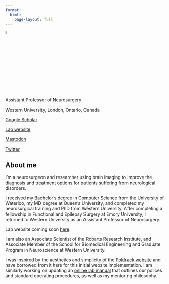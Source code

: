 ```yaml
---
format:
  html:
    page-layout: full
---
```



:::: {.grid}

::: {.g-col-4}
![](images/jclau-github-avatar.png){.roundedimg .absolute height=5%}

<div class='centered'>

Assistant Professor of Neurosurgery

Western University, London, Ontario, Canada

[Google Scholar](https://scholar.google.com/citations?user=69lqJ4AAAAAJ&hl)

[Lab website](Coming Soon)

<a rel="me" href="https://mstdn.ca/@jclauneuro">Mastodon</a>

<a rel="me" href="https://twitter.com/@jclauneuro">Twitter</a>

</div>

:::

::: {.g-col-8}
## About me

I'm a neurosurgeon and researcher using brain imaging to improve the diagnosis and treatment options for patients suffering from neurological disorders.

I received my Bachelor's degree in Computer Science from the University of Waterloo, my MD degree at Queen's University, and completed my neurosurgical training and PhD from Western University.  After completing a fellowship in Functional and Epilepsy Surgery at Emory University, I returned to Western University as an Assistant Professor of Neurosurgery.

Lab website coming soon [here](https://www.jclauneuro.ca).

I am also an Associate Scientist of the Robarts Research Institute, and Associate Member of the School for Biomedical Engineering and Graduate Program in Neuroscience at Western University. 

I was inspired by the aesthetics and simplicity of the [Poldrack website](https://poldrack.github.io) and have borrowed from it here for this initial website implementation. I am similarly working on updating an [online lab manual](https://poldracklab.github.io) that outlines our polices and standard operating procedures, as well as my mentoring philosophy.

:::

::::
